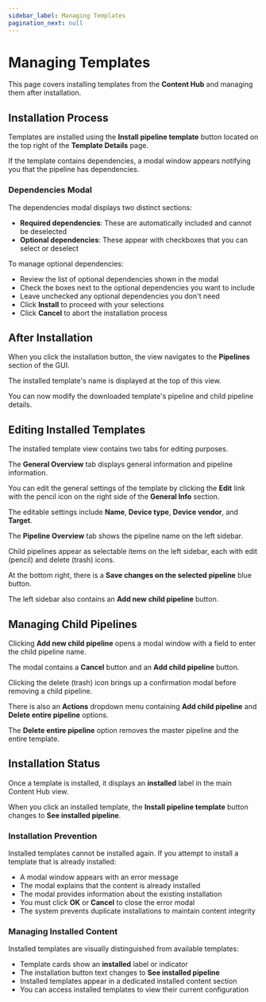 ```yaml
---
sidebar_label: Managing Templates
pagination_next: null
---
```


# Managing Templates

This page covers installing templates from the **Content Hub** and managing them after installation.

## Installation Process

Templates are installed using the **Install pipeline template** button located on the top right of the **Template Details** page.

If the template contains dependencies, a modal window appears notifying you that the pipeline has dependencies.

### Dependencies Modal

The dependencies modal displays two distinct sections:

- **Required dependencies**: These are automatically included and cannot be deselected
- **Optional dependencies**: These appear with checkboxes that you can select or deselect

To manage optional dependencies:

- Review the list of optional dependencies shown in the modal
- Check the boxes next to the optional dependencies you want to include
- Leave unchecked any optional dependencies you don't need
- Click **Install** to proceed with your selections
- Click **Cancel** to abort the installation process

## After Installation

When you click the installation button, the view navigates to the **Pipelines** section of the GUI.

The installed template's name is displayed at the top of this view.

You can now modify the downloaded template's pipeline and child pipeline details.

## Editing Installed Templates

The installed template view contains two tabs for editing purposes.

The **General Overview** tab displays general information and pipeline information.

You can edit the general settings of the template by clicking the **Edit** link with the pencil icon on the right side of the **General Info** section.

The editable settings include **Name**, **Device type**, **Device vendor**, and **Target**.

The **Pipeline Overview** tab shows the pipeline name on the left sidebar.

Child pipelines appear as selectable items on the left sidebar, each with edit (pencil) and delete (trash) icons.

At the bottom right, there is a **Save changes on the selected pipeline** blue button.

The left sidebar also contains an **Add new child pipeline** button.

## Managing Child Pipelines

Clicking **Add new child pipeline** opens a modal window with a field to enter the child pipeline name.

The modal contains a **Cancel** button and an **Add child pipeline** button.

Clicking the delete (trash) icon brings up a confirmation modal before removing a child pipeline.

There is also an **Actions** dropdown menu containing **Add child pipeline** and **Delete entire pipeline** options.

The **Delete entire pipeline** option removes the master pipeline and the entire template.

## Installation Status

Once a template is installed, it displays an **installed** label in the main Content Hub view.

When you click an installed template, the **Install pipeline template** button changes to **See installed pipeline**.

### Installation Prevention

Installed templates cannot be installed again. If you attempt to install a template that is already installed:

- A modal window appears with an error message
- The modal explains that the content is already installed
- The modal provides information about the existing installation
- You must click **OK** or **Cancel** to close the error modal
- The system prevents duplicate installations to maintain content integrity

### Managing Installed Content

Installed templates are visually distinguished from available templates:

- Template cards show an **installed** label or indicator
- The installation button text changes to **See installed pipeline**
- Installed templates appear in a dedicated installed content section
- You can access installed templates to view their current configuration